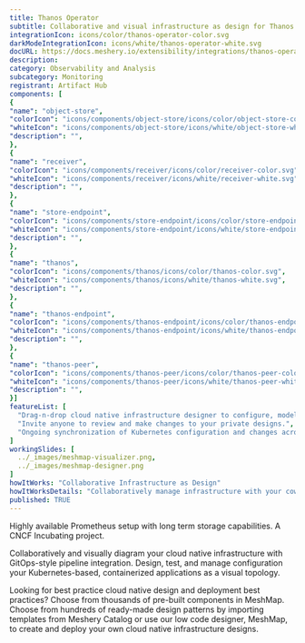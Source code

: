```yaml
---
title: Thanos Operator
subtitle: Collaborative and visual infrastructure as design for Thanos Operator
integrationIcon: icons/color/thanos-operator-color.svg
darkModeIntegrationIcon: icons/white/thanos-operator-white.svg
docURL: https://docs.meshery.io/extensibility/integrations/thanos-operator
description: 
category: Observability and Analysis
subcategory: Monitoring
registrant: Artifact Hub
components: [
{
"name": "object-store",
"colorIcon": "icons/components/object-store/icons/color/object-store-color.svg",
"whiteIcon": "icons/components/object-store/icons/white/object-store-white.svg",
"description": "",
},
{
"name": "receiver",
"colorIcon": "icons/components/receiver/icons/color/receiver-color.svg",
"whiteIcon": "icons/components/receiver/icons/white/receiver-white.svg",
"description": "",
},
{
"name": "store-endpoint",
"colorIcon": "icons/components/store-endpoint/icons/color/store-endpoint-color.svg",
"whiteIcon": "icons/components/store-endpoint/icons/white/store-endpoint-white.svg",
"description": "",
},
{
"name": "thanos",
"colorIcon": "icons/components/thanos/icons/color/thanos-color.svg",
"whiteIcon": "icons/components/thanos/icons/white/thanos-white.svg",
"description": "",
},
{
"name": "thanos-endpoint",
"colorIcon": "icons/components/thanos-endpoint/icons/color/thanos-endpoint-color.svg",
"whiteIcon": "icons/components/thanos-endpoint/icons/white/thanos-endpoint-white.svg",
"description": "",
},
{
"name": "thanos-peer",
"colorIcon": "icons/components/thanos-peer/icons/color/thanos-peer-color.svg",
"whiteIcon": "icons/components/thanos-peer/icons/white/thanos-peer-white.svg",
"description": "",
}]
featureList: [
  "Drag-n-drop cloud native infrastructure designer to configure, model, and deploy your workloads.",
  "Invite anyone to review and make changes to your private designs.",
  "Ongoing synchronization of Kubernetes configuration and changes across any number of clusters."
]
workingSlides: [
  ../_images/meshmap-visualizer.png,
  ../_images/meshmap-designer.png
]
howItWorks: "Collaborative Infrastructure as Design"
howItWorksDetails: "Collaboratively manage infrastructure with your coworkers synchronously sharing the same designs."
published: TRUE
---
```


<p>
  Highly available Prometheus setup with long term storage capabilities. A CNCF Incubating project.
</p>
<p>
  Collaboratively and visually diagram your cloud native infrastructure with GitOps-style pipeline
  integration. Design, test, and manage configuration your Kubernetes-based, containerized
  applications as a visual topology.
</p>
<p>
  Looking for best practice cloud native design and deployment best practices? Choose from thousands
  of pre-built components in MeshMap. Choose from hundreds of ready-made design patterns by
  importing templates from Meshery Catalog or use our low code designer, MeshMap, to create and
  deploy your own cloud native infrastructure designs.
</p>
